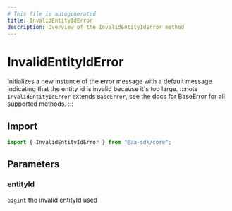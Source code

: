 ```yaml
---
# This file is autogenerated
title: InvalidEntityIdError
description: Overview of the InvalidEntityIdError method
---
```


# InvalidEntityIdError

Initializes a new instance of the error message with a default message indicating that the entity id is invalid because it's too large.
:::note
`InvalidEntityIdError` extends `BaseError`, see the docs for BaseError for all supported methods.
:::

## Import

```ts
import { InvalidEntityIdError } from "@aa-sdk/core";
```

## Parameters

### entityId

`bigint`
the invalid entityId used

